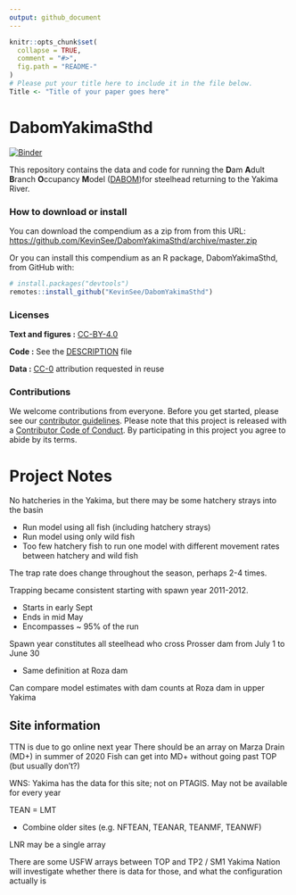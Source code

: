 ```yaml
---
output: github_document
---
```


<!-- README.md is generated from README.Rmd. Please edit that file -->

```r
knitr::opts_chunk$set(
  collapse = TRUE,
  comment = "#>",
  fig.path = "README-"
)
# Please put your title here to include it in the file below.
Title <- "Title of your paper goes here"
```

# DabomYakimaSthd

[![Binder](https://mybinder.org/badge_logo.svg)](https://mybinder.org/v2/gh/KevinSee/DabomYakimaSthd/master?urlpath=rstudio)

This repository contains the data and code for running the **D**am **A**dult **B**ranch **O**ccupancy **M**odel ([DABOM](https://github.com/KevinSee/DABOM))for steelhead returning to the Yakima River. 


### How to download or install

You can download the compendium as a zip from from this URL: <https://github.com/KevinSee/DabomYakimaSthd/archive/master.zip>

Or you can install this compendium as an R package, DabomYakimaSthd, from GitHub with:


```r
# install.packages("devtools")
remotes::install_github("KevinSee/DabomYakimaSthd")
```


### Licenses

**Text and figures :**  [CC-BY-4.0](http://creativecommons.org/licenses/by/4.0/)

**Code :** See the [DESCRIPTION](DESCRIPTION) file

**Data :** [CC-0](http://creativecommons.org/publicdomain/zero/1.0/) attribution requested in reuse

### Contributions

We welcome contributions from everyone. Before you get started, please see our [contributor guidelines](CONTRIBUTING.md). Please note that this project is released with a [Contributor Code of Conduct](CONDUCT.md). By participating in this project you agree to abide by its terms.

# Project Notes

No hatcheries in the Yakima, but there may be some hatchery strays into the basin

* Run model using all fish (including hatchery strays)
* Run model using only wild fish
* Too few hatchery fish to run one model with different movement rates between hatchery and wild fish

The trap rate does change throughout the season, perhaps 2-4 times.

Trapping became consistent starting with spawn year 2011-2012.

* Starts in early Sept
* Ends in mid May
* Encompasses ~ 95% of the run

Spawn year constitutes all steelhead who cross Prosser dam from July 1 to June 30

* Same definition at Roza dam

Can compare model estimates with dam counts at Roza dam in upper Yakima

## Site information

TTN is due to go online next year
There should be an array on Marza Drain (MD+) in summer of 2020
Fish can get into MD+ without going past TOP (but usually don't?)

WNS: Yakima has the data for this site; not on PTAGIS. May not be available for every year

TEAN = LMT

* Combine older sites (e.g. NFTEAN, TEANAR, TEANMF, TEANWF)

LNR may be a single array

There are some USFW arrays between TOP and TP2 / SM1
Yakima Nation will investigate whether there is data for those, and what the configuration actually is
